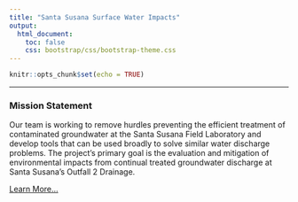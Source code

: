 ```yaml
---
title: "Santa Susana Surface Water Impacts"
output:
  html_document:
    toc: false
    css: bootstrap/css/bootstrap-theme.css
--- 
```


```r
knitr::opts_chunk$set(echo = TRUE)
```

***

### Mission Statement
Our team is working to remove hurdles preventing the efficient treatment of contaminated groundwater at the Santa Susana Field Laboratory and develop tools that can be used broadly to solve similar water discharge problems. The project's primary goal is the evaluation and mitigation of environmental impacts from continual treated groundwater discharge at Santa Susana's Outfall 2 Drainage.

<a href="about.html/" class="btn btn-primary btn-md"><span class="glyphicon glyphicon-star" aria-hidden="true"></span> Learn More...</a>

